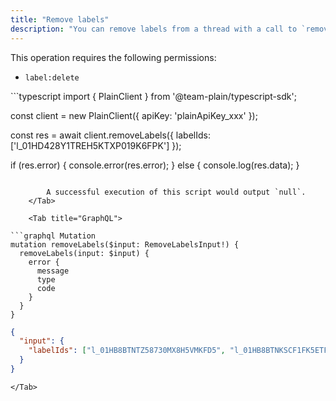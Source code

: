 ```yaml
---
title: "Remove labels"
description: "You can remove labels from a thread with a call to `removeLabels`. Label IDs for this call can be retrieved by fetching a thread with the API."
---
```


This operation requires the following permissions:

- `label:delete`

<Tabs>
    <Tab title="Typescript SDK">
```typescript
import { PlainClient } from '@team-plain/typescript-sdk';
 
const client = new PlainClient({ apiKey: 'plainApiKey_xxx' });
 
const res = await client.removeLabels({ labelIds: ['l_01HD428Y1TREH5KTXP019K6FPK'] });
 
if (res.error) {
  console.error(res.error);
} else {
  console.log(res.data);
}
```

        A successful execution of this script would output `null`.
    </Tab>

    <Tab title="GraphQL">

```graphql Mutation
mutation removeLabels($input: RemoveLabelsInput!) {
  removeLabels(input: $input) {
    error {
      message
      type
      code
    }
  }
}
```

```json Variables
{
  "input": {
    "labelIds": ["l_01HB8BTNTZ58730MX8H5VMKFD5", "l_01HB8BTNKSCF1FK5ETFVRSDC6G"]
  }
}
```

    </Tab>

</Tabs>
